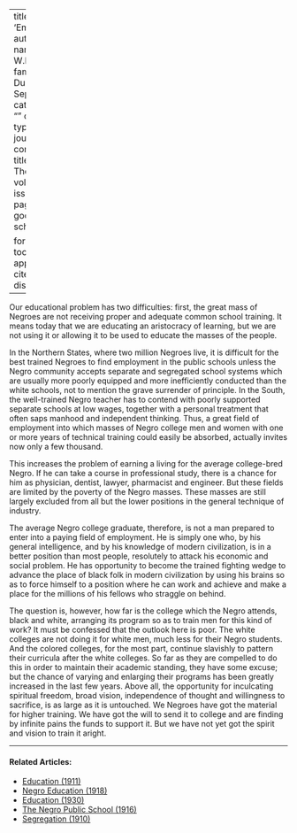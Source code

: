 
---
title: 'Employment'
author:
  - name:
      given: W.E.B.
      family: Du Bois
date: Sep. 1932
categories: 
  - ""
citation: 
  type: article-journal
  container-title: The Crisis
  volume: 39
  issue: 9
  page: 299
google-scholar: true

format:
  html:
    toc: false
    appendix-cite-as: display
---


Our educational problem has two difficulties: first, the great mass of Negroes are not receiving proper and adequate common school training. It means today that we are educating an aristocracy of learning, but we are not using it or allowing it to be used to educate the masses of the people.

In the Northern States, where two million Negroes live, it is difficult for the best trained Negroes to find employment in the public schools unless the Negro community accepts separate and segregated school systems which are usually more poorly equipped and more inefficiently conducted than the white schools, not to mention the grave surrender of principle. In the South, the well-trained Negro teacher has to contend with poorly supported separate schools at low wages, together with a personal treatment that often saps manhood and independent thinking. Thus, a great field of employment into which masses of Negro college men and women with one or more years of technical training could easily be absorbed, actually invites now only a few thousand.

This increases the problem of earning a living for the average college-bred Negro. If he can take a course in professional study, there is a chance for him as physician, dentist, lawyer, pharmacist and engineer. But these fields are limited by the poverty of the Negro masses. These masses are still largely excluded from all but the lower positions in the general technique of industry.

The average Negro college graduate, therefore, is not a man prepared to enter into a paying field of employment. He is simply one who, by his general intelligence, and by his knowledge of modern civilization, is in a better position than most people, resolutely to attack his economic and social problem. He has opportunity to become the trained fighting wedge to advance the place of black folk in modern civilization by using his brains so as to force himself to a position where he can work and achieve and make a place for the millions of his fellows who straggle on behind.

The question is, however, how far is the college which the Negro attends, black and white, arranging its program so as to train men for this kind of work? It must be confessed that the outlook here is poor. The white colleges are not doing it for white men, much less for their Negro students. And the colored colleges, for the most part, continue slavishly to pattern their curricula after the white colleges. So far as they are compelled to do this in order to maintain their academic standing, they have some excuse; but the chance of varying and enlarging their programs has been greatly increased in the last few years. Above all, the opportunity for inculcating spiritual freedom, broad vision, independence of thought and willingness to sacrifice, is as large as it is untouched. We Negroes have got the material for higher training. We have got the will to send it to college and are finding by infinite pains the funds to support it. But we have not yet got the spirit and vision to train it aright.

<!-- Similar articles start here -->
<div  class="clear-wrap"></div>
<hr>
#### Related Articles:

* [Education (1911)](/Volumes/01/04/education.html)
* [Negro Education (1918)](/Volumes/15/04/negro_education.html)
* [Education (1930)](/Volumes/37/02/education.html)
* [The Negro Public School (1916)](/Volumes/11/05/negro_public_school.html)
* [Segregation (1910)](/Volumes/01/01/Segregation.html)

<!-- Similar articles end here -->